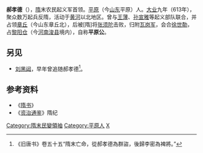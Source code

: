 '''郝孝德'''（{{bd|？||？||catIdx=H郝}}），[[隋|隋]]末农民起义军首领。[[平原|平原]]（今[[山东|山东]]平原）人。[[大业|大业]]九年（613年），聚众数万起兵反隋，活动于[[黄河|黄河]]以北地区。曾与[[王薄|王薄]]、[[孙宣雅|孙宣雅]]等起义部队联合，并占领[[章丘|章丘]]（今山东章丘北），后被[隋]将[[张须陀|张须陀]]击败，归附[[瓦岗军|瓦岗军]]，会合[[徐世勣|徐世勣]]，占[[黎阳仓|黎阳仓]]（今[[河南|河南]][[浚县|浚县]]境内），自称'''平原公'''。

==另见==
*[[刘黑闼|刘黑闼]]，早年曾追随郝孝德<ref>《旧唐书》卷五十五“隋末亡命，從郝孝德為群盜，後歸李密為裨將。”</ref>。

==参考资料==
{{reflist}}
*《[[隋书|隋书]]》
*《[[资治通鉴|资治通鉴]]》隋纪

{{中國民變起事領袖}}
{{隋朝人小作品}}
{{DEFAULTSORT:Hao xiaode}}
[[Category:隋末民變領袖|Category:隋末民變領袖]]
[[Category:平原人|Category:平原人]]
[[Category:郝姓|X]]